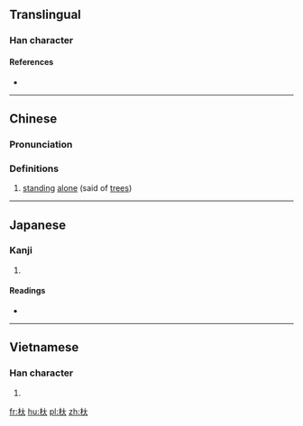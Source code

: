 ==Translingual==

===Han character===
{{Han char|rn=75|rad=木|as=03|sn=7|four=44930|canj=DK,XDK|ids=⿰木大}}

====References====
* {{Han ref|kx=0511.210|dkj=14468|dj=0897.040|hdz=21159.010|uh=6755|ud=26453|bh=CB41|bd=52033}}

----

==Chinese==
{{zh-forms}}

===Pronunciation===
{{zh-pron
|m=dì
|c=dai6
|mc=y
|oc=y
|ma=
|cat=v
}}

===Definitions===
# [[stand]]ing [[alone]] (said of [[tree]]s)

----

==Japanese==

===Kanji===
{{ja-kanji|grade=|rs=木03}}

# {{defn|lang=ja|sort=木03}}

====Readings====
* {{ja-readings|on=[[てい]] (tei), [[だい]] (dai), [[た]] (ta), [[だ]] (da)|kun=}}

----

==Vietnamese==

===Han character===
{{vi-hantu|[[đại]]|rs=木03}}

# {{defn|lang=vi|sort=木03}}

[[fr:杕]]
[[hu:杕]]
[[pl:杕]]
[[zh:杕]]